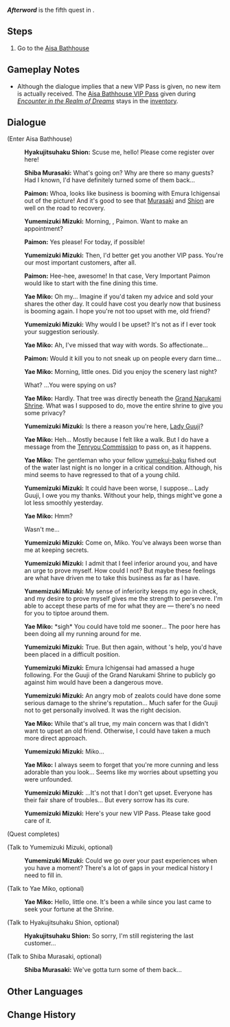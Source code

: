 {{About|the [[Story Quest]] during [[Tapirus Somniator Chapter]]|other uses|Afterword}}
{{Quest Infobox
|title         = Afterword
|id            = 12047
|image         = Story Quest Afterword Dream Eater's Melancholia.png
|type          = Story
|event_name    = 
|character     = Yumemizuki Mizuki
|chapter       = Tapirus Somniator Chapter
|act           = Dream Eater's Melancholia
|actNum        = I
|part          = 5
|characters    = Hyakujitsuhaku Shion; Paimon; Shiba Murasaki; Traveler; Yae Miko; Yumemizuki Mizuki
|startLocation = [[Inazuma City]], [[Inazuma]]
|region        = Inazuma
|area          = Narukami Island
|subarea       = Inazuma City
|poi           = 
|prev          = Descendant of Nightmares
|next          = 
|rewards       = Adventure EXP*275;Primogem*60;Mora*22,000;Guide to Transience*5;Hero's Wit*2;Mystic Enhancement Ore*5
|otherRewards  = 
|voiced        = yes
}}
'''''Afterword''''' is the fifth quest in {{Quest|Dream Eater's Melancholia}}.

==Steps==
# Go to the [[Aisa Bathhouse]]

==Gameplay Notes==
* Although the dialogue implies that a new VIP Pass is given, no new item is actually received. The [[Aisa Bathhouse VIP Pass]] given during ''[[Encounter in the Realm of Dreams]]'' stays in the [[inventory]].

==Dialogue==
{{Quest Description|The nightmare crisis has finally been resolved and you have received a new invitation letter from [[Mizuki]]. Finally time for Paimon to enjoy the all-inclusive spa day she's been so looking forward to...}}
{{Dialogue Start}}
;(Enter Aisa Bathhouse)
:{{A|vo dialog mzklq005 hyakujitsuhakushion 01.ogg}} '''Hyakujitsuhaku Shion:''' Scuse me, hello! Please come register over here!
:{{A|vo mzklq005 1 shibamurasaki 01.ogg}} '''Shiba Murasaki:''' What's going on? Why are there so many guests? Had I known, I'd have definitely turned some of them back...
:{{A|vo mzklq005 1 paimon 01.ogg}} '''Paimon:''' Whoa, looks like business is booming with Emura Ichigensai out of the picture! And it's good to see that [[Murasaki]] and [[Shion]] are well on the road to recovery.
:{{A|vo mzklq005 1 mizuki 01.ogg}} '''Yumemizuki Mizuki:''' Morning, {{Traveler}}, Paimon. Want to make an appointment?
:{{A|vo mzklq005 1 paimon 02.ogg}} '''Paimon:''' Yes please! For today, if possible!
:{{A|vo mzklq005 1 mizuki 02.ogg}} '''Yumemizuki Mizuki:''' Then, I'd better get you another VIP pass. You're our most important customers, after all.
:{{A|vo mzklq005 1 paimon 03.ogg}} '''Paimon:''' Hee-hee, awesome! In that case, Very Important Paimon would like to start with the fine dining this time.
:{{A|vo mzklq005 1 yaemiko 01.ogg}} '''Yae Miko:''' Oh my... Imagine if you'd taken my advice and sold your shares the other day. It could have cost you dearly now that business is booming again. I hope you're not too upset with me, old friend?
:{{A|vo mzklq005 1 mizuki 03.ogg}} '''Yumemizuki Mizuki:''' Why would I be upset? It's not as if I ever took your suggestion seriously.
:{{A|vo mzklq005 1 yaemiko 02.ogg}} '''Yae Miko:''' Ah, I've missed that way with words. So affectionate...
:{{A|vo mzklq005 1 paimon 04.ogg}} '''Paimon:''' Would it kill you to not sneak up on people every darn time...
:{{A|vo mzklq005 1 yaemiko 03.ogg}} '''Yae Miko:''' Morning, little ones. Did you enjoy the scenery last night?
:{{DIcon}} What? ...You were spying on us?
:{{A|vo mzklq005 1 yaemiko 04.ogg}} '''Yae Miko:''' Hardly. That tree was directly beneath the [[Grand Narukami Shrine]]. What was I supposed to do, move the entire shrine to give you some privacy?
:{{A|vo mzklq005 1 mizuki 04.ogg}} '''Yumemizuki Mizuki:''' Is there a reason you're here, [[Yae Miko|Lady Guuji]]?
:{{A|vo mzklq005 1 yaemiko 05.ogg}} '''Yae Miko:''' Heh... Mostly because I felt like a walk. But I do have a message from the [[Tenryou Commission]] to pass on, as it happens.
:{{A|vo mzklq005 1 yaemiko 06.ogg}} '''Yae Miko:''' The gentleman who your fellow [[yumekui-baku]] fished out of the water last night is no longer in a critical condition. Although, his mind seems to have regressed to that of a young child.
:{{A|vo mzklq005 1 mizuki 05.ogg}} '''Yumemizuki Mizuki:''' It could have been worse, I suppose... Lady Guuji, I owe you my thanks. Without your help, things might've gone a lot less smoothly yesterday.
:{{A|vo mzklq005 1 yaemiko 07.ogg}} '''Yae Miko:''' Hmm?
:{{DIcon}} Wasn't me...
:{{A|vo mzklq005 1 mizuki 06.ogg}} '''Yumemizuki Mizuki:''' Come on, Miko. You've always been worse than me at keeping secrets.
:{{A|vo mzklq005 1 mizuki 07.ogg}} '''Yumemizuki Mizuki:''' I admit that I feel inferior around you, and have an urge to prove myself. How could I not? But maybe these feelings are what have driven me to take this business as far as I have.
:{{A|vo mzklq005 1 mizuki 08.ogg}} '''Yumemizuki Mizuki:''' My sense of inferiority keeps my ego in check, and my desire to prove myself gives me the strength to persevere. I'm able to accept these parts of me for what they are &mdash; there's no need for you to tiptoe around them.
:{{A|vo mzklq005 1 yaemiko 08.ogg}} '''Yae Miko:''' *sigh* You could have told me sooner... The poor {{Traveler}} here has been doing all my running around for me.
:{{A|vo mzklq005 1 mizuki 09.ogg}} '''Yumemizuki Mizuki:''' True. But then again, without {{Traveler}}'s help, you'd have been placed in a difficult position.
:{{A|vo mzklq005 1 mizuki 10.ogg}} '''Yumemizuki Mizuki:''' Emura Ichigensai had amassed a huge following. For the Guuji of the Grand Narukami Shrine to publicly go against him would have been a dangerous move.
:{{A|vo mzklq005 1 mizuki 11.ogg}} '''Yumemizuki Mizuki:''' An angry mob of zealots could have done some serious damage to the shrine's reputation... Much safer for the Guuji not to get personally involved. It was the right decision.
:{{A|vo mzklq005 1 yaemiko 09.ogg}} '''Yae Miko:''' While that's all true, my main concern was that I didn't want to upset an old friend. Otherwise, I could have taken a much more direct approach.
:{{A|vo mzklq005 1 mizuki 12.ogg}} '''Yumemizuki Mizuki:''' Miko...
:{{A|vo mzklq005 1 yaemiko 10.ogg}} '''Yae Miko:''' I always seem to forget that you're more cunning and less adorable than you look... Seems like my worries about upsetting you were unfounded.
:{{A|vo mzklq005 1 mizuki 13.ogg}} '''Yumemizuki Mizuki:''' ...It's not that I don't get upset. Everyone has their fair share of troubles... But every sorrow has its cure.
:{{A|vo mzklq005 1 mizuki 14.ogg}} '''Yumemizuki Mizuki:''' Here's your new VIP Pass. Please take good care of it.
;(Quest completes)

;(Talk to Yumemizuki Mizuki, optional)
:{{A|vo dialog mzklq005 mizuki 01.ogg}} '''Yumemizuki Mizuki:''' Could we go over your past experiences when you have a moment? There's a lot of gaps in your medical history I need to fill in.

;(Talk to Yae Miko, optional)
:{{A|vo dialog mzklq005 yaemiko 01.ogg}} '''Yae Miko:''' Hello, little one. It's been a while since you last came to seek your fortune at the Shrine.

;(Talk to Hyakujitsuhaku Shion, optional)
:{{A|vo dialog mzklq005 hyakujitsuhakushion 02.ogg}} '''Hyakujitsuhaku Shion:''' So sorry, I'm still registering the last customer...

;(Talk to Shiba Murasaki, optional)
:{{A|vo dialog mzklq005 shibamurasaki 01.ogg}} '''Shiba Murasaki:''' We've gotta turn some of them back...
{{Dialogue End}}
<!--
==Notes==
{{Reflist|note=1}}
-->
==Other Languages==
{{Other Languages
|en       = Afterword
|zhs      = 后日谈
|zhs_rm   = 
|zht      = 後日談
|zht_rm   = 
|zh_tl    = 
|ja       = 後日談
|ja_rm    = Gojitsudan
|ja_tl    = Afterword
|ko       = 후일담
|ko_tl    = 
|es       = Epílogo
|es_tl    = Epilogue
|fr       = Discussion ultérieure
|fr_tl    = Subsequent Discussion
|ru       = Послесловие
|ru_tl    = 
|th       = เรื่องราวภายหลัง
|th_rm    = 
|th_tl    = 
|vi       = Chuyện Sau Đó
|vi_tl    = 
|de       = Nachwort
|de_tl    = 
|id       = Pembicaraan Hari Esok
|id_tl    = Tomorrow's Conversation
|pt       = Um Tópico para Outro Dia
|pt_tl    = 
|tr       = Son Söz
|tr_tl    = 
|it       = Epilogo
|it_tl    = 
}}

==Change History==
{{Change History|5.4}}